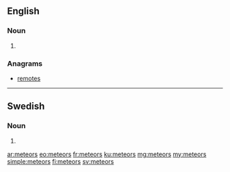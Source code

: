 ==English==

===Noun===
{{head|en|plural}}

# {{plural of|meteor|lang=en}}

===Anagrams===
* [[remotes#English|remotes]]

----

==Swedish==

===Noun===
{{head|sv|noun form}}

# {{sv-noun-form-indef-gen|meteor}}

[[ar:meteors]]
[[eo:meteors]]
[[fr:meteors]]
[[ku:meteors]]
[[mg:meteors]]
[[my:meteors]]
[[simple:meteors]]
[[fi:meteors]]
[[sv:meteors]]
